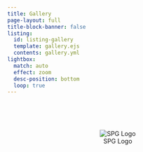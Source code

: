 ```yaml
---
title: Gallery
page-layout: full
title-block-banner: false
listing:
  id: listing-gallery
  template: gallery.ejs
  contents: gallery.yml
lightbox:
  match: auto
  effect: zoom
  desc-position: bottom
  loop: true
---
```


::: {#listing-gallery}
:::


<br>
<br>
<br>

<div style="text-align: center;">
![SPG Logo](../logo/SPG_Pendant_Transparent_RGB_Small.png){.lightbox .shrink-img}
</div>

